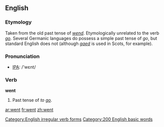 ==English==

{{rank|every|think|life|131|went|back|under|same}}

=== Etymology ===
Taken from the old past tense of ''[[wend]]''.  Etymologically unrelated to the verb ''[[go]]''. Several Germanic languages do possess a simple past tense of ''go'', but standard English does not (although ''[[gaed]]'' is used in Scots, for example).

=== Pronunciation ===
*[[w:IPA|IPA]]: /'wεnt/

===Verb===
'''went'''
#Past tense of ''to [[go]]''.

[[Category:English irregular verb forms]]
[[Category:200 English basic words]]

[[ar:went]]
[[fr:went]]
[[zh:went]]